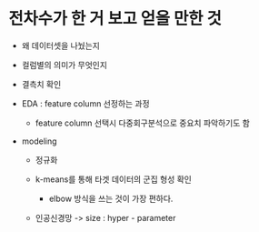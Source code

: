 # 전차수가 한 거 보고 얻을 만한 것

-   왜 데이터셋을 나눴는지

-   컬럼별의 의미가 무엇인지

-   결측치 확인

-   EDA : feature column 선정하는 과정

    -   feature column 선택시 다중회구분석으로 중요치 파악하기도 함

-   modeling

    -   정규화

    -   k-means를 통해 타겟 데이터의 군집 형성 확인

        -   elbow 방식을 쓰는 것이 가장 편하다.

    -   인공신경망 -\> size : hyper - parameter
